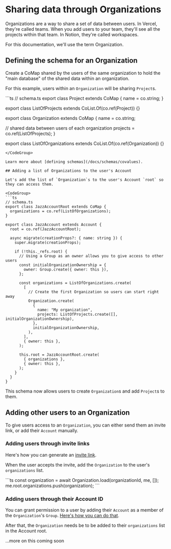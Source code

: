 
# Sharing data through Organizations

Organizations are a way to share a set of data between users.
In Vercel, they're called teams. When you add users to your team, they'll see all the projects within that team. In Notion, they're called workspaces.

For this documentation, we'll use the term Organization.

## Defining the schema for an Organization

Create a CoMap shared by the users of the same organization to hold the "main database" of the shared data within an organization.

For this example, users within an `Organization` will be sharing `Project`s.

<CodeGroup>
```ts
// schema.ts
export class Project extends CoMap {
  name = co.string;
}

export class ListOfProjects extends CoList.Of(co.ref(Project)) {}

export class Organization extends CoMap {
  name = co.string;

  // shared data between users of each organization
  projects = co.ref(ListOfProjects);
}

export class ListOfOrganizations extends CoList.Of(co.ref(Organization)) {}
```
</CodeGroup>

Learn more about [defining schemas](/docs/schemas/covalues).

## Adding a list of Organizations to the user's Account

Let's add the list of `Organization`s to the user's Account `root` so they can access them.

<CodeGroup>
```ts
// schema.ts
export class JazzAccountRoot extends CoMap {
  organizations = co.ref(ListOfOrganizations);
}

export class JazzAccount extends Account {
  root = co.ref(JazzAccountRoot);

  async migrate(creationProps?: { name: string }) {
    super.migrate(creationProps);

    if (!this._refs.root) {
      // Using a Group as an owner allows you to give access to other users
      const initialOrganizationOwnership = {
        owner: Group.create({ owner: this }),
      };

      const organizations = ListOfOrganizations.create(
        [
          // Create the first Organization so users can start right away
          Organization.create(
            {
              name: "My organization",
              projects: ListOfProjects.create([], initialOrganizationOwnership),
            },
            initialOrganizationOwnership,
          ),
        ],
        { owner: this },
      );

      this.root = JazzAccountRoot.create(
        { organizations },
        { owner: this },
      );
    }
  }
}
```
</CodeGroup>

This schema now allows users to create `Organization`s and add `Project`s to them.

## Adding other users to an Organization

To give users access to an `Organization`, you can either send them an invite link, or
add their `Account` manually.

### Adding users through invite links

Here's how you can generate an [invite link](/docs/groups/sharing#invite-links).

When the user accepts the invite, add the `Organization` to the user's `organizations` list.

<CodeGroup>
```ts
const organization = await Organization.load(organizationId, me, []);
me.root.organizations.push(organization);
```
</CodeGroup>

### Adding users through their Account ID

You can grant permission to a user by adding their `Account` as a member of the `Organization`'s `Group`.
[Here's how you can do that](/docs/groups/intro#adding-group-members-by-id).

After that, the `Organization` needs be to be added to their `organizations` list in the Account root.

...more on this coming soon
